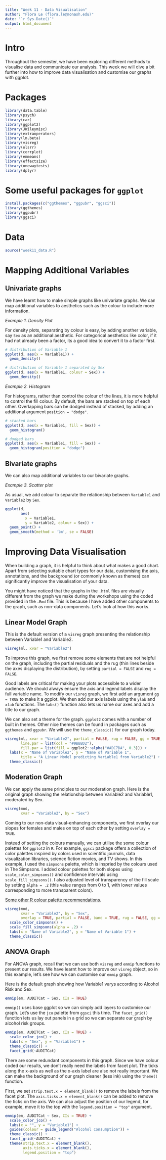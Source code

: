 ```yaml
---
title: "Week 11 - Data Visualisation"
author: "Flora Le (flora.le@monash.edu)"
date: "`r Sys.Date()`"
output: html_document
---
```

# Intro

Throughout the semester, we have been exploring different methods to visualise data and communicate our analysis. 
This week we will dive a bit further into how to improve data visualisation and 
customise our graphs with ggplot.

# Packages

```r
library(data.table)
library(psych)
library(car)
library(ggplot2)
library(JWileymisc)
library(extraoperators)
library(lm.beta)
library(visreg)
library(olsrr)
library(corrplot)
library(emmeans)
library(effectsize)
library(onewaytests)
library(dplyr)
```

# Some useful packages for `ggplot`

```r
install.packages(c("ggthemes", "ggpubr", "ggsci"))
library(ggthemes)
library(ggpubr)
library(ggsci)
```

# Data

```r
source("week11_data.R")
```

# Mapping Additional Variables
## Univariate graphs
We have learnt how to make simple graphs like univariate graphs.
We can map additional variables to aesthetics such as the colour to
include more information. 

*Example 1. Density Plot*

For density plots, separating by colour is easy, by adding another
variable, say `Sex` as an additional aesthetic. 
For categorical aesthetics like color, if it had not already been a factor, 
its a good idea to convert it to a factor first.

```r
# distribution of Variable 1
ggplot(d, aes(x = Variable1)) + 
  geom_density()

# distribution of Variable 1 separated by Sex
ggplot(d, aes(x = Variable1, colour = Sex)) + 
  geom_density()
```

*Example 2. Histogram*

For histograms, rather than control the colour of the lines, it is
more helpful to control the fill colour. By default, the bars
are stacked on top of each other.
Overlapping bars can be dodged instead of stacked, 
by adding an additional argument `position = "dodge"`.

```r
# stacked bars
ggplot(d, aes(x = Variable1, fill = Sex)) + 
  geom_histogram()

# dodged bars
ggplot(d, aes(x = Variable1, fill = Sex)) + 
  geom_histogram(position = "dodge")
```

## Bivariate graphs
We can also map additional variables to our bivariate graphs.

*Example 3. Scatter plot*

As usual, we add colour to separate the relationship between `Variable1` and `Variable2` by `Sex`.

```r
ggplot(d,
       aes(
         x = Variable1,
         y = Variable2, colour = Sex)) +  
  geom_point() +
  geom_smooth(method = 'lm', se = FALSE)
```

# Improving Data Visualisation

When building a graph, it is helpful to think about what makes a good chart. 
Apart from selecting suitable chart types for our data, 
customising the axis, annotations, and the background (or commonly known as themes)
can significantly improve the visualisation of your data.

You might have noticed that the graphs in the `.html` files are visually different from the 
graph we make during the workshops using the coded provided in the `.Rmd` file. This is because 
I have added other components to the graph, such as non-data components. 
Let's look at how this works.

## Linear Model Graph
This is the default version of a `visreg` graph presenting 
the relationship between Variable1 and Variable2.

```r
visreg(ml, xvar = "Variable2")
```

To improve this graph, we first remove some elements that are not helpful on the graph, 
including the partial residuals and the rug (thin lines beside the axes displaying the distribution), 
by setting `partial = FALSE` and `rug = FALSE`. 

Good labels are critical for making your plots accessible to a wider audience. 
We should always ensure the axis and legend labels display the full variable name. 
To modify our `visreg` graph, we first add an argument `gg = TRUE` to make it a ggplot. 
We then add our axis labels using the `ylab` and `xlab` functions. 
The `labs()` function also lets us name our axes and add a title to our graph.

We can also set a theme for the graph. `ggplot2` comes with a number of built in themes. 
Other nice themes can be found in packages such as `ggthemes` and `ggpubr`.
We will use the `theme_classic()` for our graph today.

```r
visreg(ml, xvar = "Variable2", partial = FALSE, rug = FALSE, gg = TRUE,
       line.par = list(col = "#9BBBD2"), 
       fill.par = list(fill = ggplot2::alpha("#ADC7DA", 0.3))) +
  labs(x = "Name of Variable2", y = "Name of Variable 1", 
       title = "A Linear Model predicting Variable1 from Variable2") +
  theme_classic()
```

## Moderation Graph

We can apply the same principles to our moderation graph.
Here is the original graph showing the relationship between Variable2 and Variable1, moderated by Sex.

```r
visreg(mod, 
       xvar = "Variable2", by = "Sex")
```


Coming to our non-data visual-enhancing components, 
we first overlay our slopes for females and males on top of each other by setting `overlay = TRUE`.

Instead of setting the colours manually, we can utilise the some colour palettes for `ggplot2` in `R`. 
For example, `ggsci` package offers a collection of color palettes inspired by colors used in scientific journals,
data visualization libraries, science fiction movies, and TV shows. 
In this example, I used the `simpsons` palette, which is inspried by the colours used in The Simpsons. 
I added colour palettes for both slopes using `scale_color_simpsons()` and confidence intervals using `scale_fill_simpsons()`. 
I also adjusted level of transparency of the fill scale by setting `alpha = .2` 
(this value ranges from 0 to 1, with lower values corresponding to more transparent colors).

[Some other R colour palette recommendations](https://www.datanovia.com/en/blog/top-r-color-palettes-to-know-for-great-data-visualization/).

```r
visreg(mod, 
       xvar = "Variable2", by = "Sex",
       overlay = TRUE, partial = FALSE, band = TRUE, rug = FALSE, gg = TRUE) +
  scale_color_simpsons() +
  scale_fill_simpsons(alpha = .2) +
  labs(x = "Name of Variable2", y = "Name of Variable 1") +
  theme_classic()
```

## ANOVA Graph

For ANOVA graph, recall that we can use both `visreg` and `emmip` functions to present our results. 
We have learnt how to improve our `visreg` object, so in this example, let's see how we can 
customise our `emmip` graph.

Here  is the default graph showing how Variable1 varys according to Alcohol Risk and Sex.

```r
emmip(em, AUDITCat ~ Sex, CIs = TRUE)
```

`emmip()` uses base ggplot so we can simply add layers to customise our graph. 
Let's use the `jco` palette from `ggsci` this time. The `facet_grid()` function lets us 
lay out panels in a grid so we can separate our graph by alcohol risk groups.

```r
emmip(em, AUDITCat ~ Sex, CIs = TRUE) +
  scale_color_jco() +
  labs(x = "Sex", y = "Variable1") +
  theme_classic() + 
  facet_grid(~AUDITCat)
```

There are some redundant components in this graph. 
Since we have colour coded our results, we don't really need the labels from facet plot.
The ticks along the x-axis as well as the x-axis label are also not really important. 
We can make the background of our graph cleaner (less ink) using the `theme()` function. 

First, we set `strip.text.x = element_blank()` to remove the labels from the facet plot.
The `axis.ticks.x = element_blank()` can be added to remove the ticks on the axis. 
We can also adjust the position of our legend, for example, move it to the top with the 
`legend.position = "top"` argument.

```r
emmip(em, AUDITCat ~ Sex, CIs = TRUE) +
  scale_color_jco() +
  labs(x = "", y = "Variable1") +
  guides(colour = guide_legend("Alcohol Consumption")) + 
  theme_classic() + 
  facet_grid(~AUDITCat) +
  theme(strip.text.x = element_blank(),
        axis.ticks.x = element_blank(),
        legend.position = "top")
```

